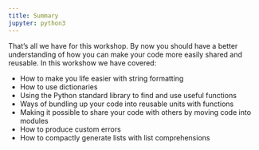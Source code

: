 ```yaml
---
title: Summary
jupyter: python3
---
```



That's all we have for this workshop. By now you should have a better understanding of how you can make your code more easily shared and reusable. In this workshow we have covered:

- How to make you life easier with string formatting
- How to use dictionaries
- Using the Python standard library to find and use useful functions
- Ways of bundling up your code into reusable units with functions
- Making it possible to share your code with others by moving code into modules
- How to produce custom errors
- How to compactly generate lists with list comprehensions

